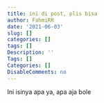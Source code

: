 ```yaml
---
title: ini di post, plis bisa
author: FahmiRR
date: '2021-06-03'
slug: []
categories: []
tags: []
Description: ''
Tags: []
Categories: []
DisableComments: no
---
```


Ini isinya apa ya, apa aja bole
